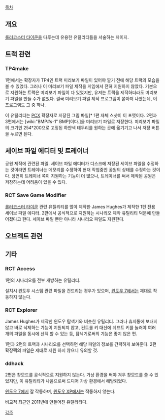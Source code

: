 [[목차]]

== 개요 ==
[[롤러코스터 타이쿤]]을 다루는데 유용한 유틸리티들을 서술하는 페이지.

== 트랙 관련 ==

=== TP4make ===
1편에서는 확장자가 TP4인 트랙 미리보기 파일이 있어야 깔기 전에 해당 트랙의 모습을 볼 수 있었다. 그러나 이 미리보기 파일 제작을 게임에서 전혀 지원하지 않았다. 기본으로 지원하는 트랙은 미리보기 파일이 다 있었지만, 유져는 트랙을 제작하더라도 미리보기 파일을 만들 수가 없었다. 결국 미리보기 파일 제작 프로그램이 쏟아져 나왔는데, 이 프로그램도 그 중 하나. 
 
이 유틸리티는 [[PCX]] 확장자로 저장된 그림 파일[* 1편 자체 스샷이 이 포맷이다. 2편과 3편에서는 [wiki:"BMP#s-1" BMP]이다.]을 미리보기 파일로 저장한다. 미리보기 파일의 크기인 254*200으로 고정된 하얀색 테두리를 원하는 곳에 옮기기고 나서 저장 버튼을 누르면 된다.

== 세이브 파일 에디터 및 트레이너 ==
공원 제작에 관련된 파일. 세이브 파일 에디터가 디스크에 저장된 세이브 파일을 수정하는 것이라면 트레이너는 메모리를 수정하여 현재 작업중인 공원의 상태를 수정하는 것이다. 당연히 트레이너 쪽이 지원하는 기능이 더 많으나, 트레이너를 써서 제작된 공원은 저장하는데 어려움이 있을 수 있다.

=== RCT Save Game Modifier ===
[[롤러코스터 타이쿤]] 관련 유틸리티를 많이 제작한 James Hughes가 제작한 1편 전용 세이브 파일 에디터. 2편에서 공식적으로 지원하는 시나리오 제작 유틸리티 덕분에 만들어졌다고 한다. 세이브 파일 뿐만 아니라 시나리오 파일도 지원한다.

== 오브젝트 관련 ==

== 기타 ==

=== RCT Access ===
1편의 시나리오를 전부 개방하는 유틸리티. 

설치시 윈도우 시스템 관련 파일을 건드리는 경우가 있으며, [[윈도우 7]]에서는 제대로 작동하지 않는다.

=== RCT Explorer ===
James Hughes가 제작한 윈도우 탐색기와 비슷한 유틸리티. 그러나 휴지통에 보내지 않고 바로 삭제하는 기능이 지원되지 않고, 컨트롤 키 대신에 쉬프트 키를 눌러야 여러 개의 파일을 동시에 선택 할 수 있는 등, 탐색기로써의 기능은 좋지 않은 편.

1편과 2편의 트랙과 시나리오를 선택하면 해당 파일의 정보를 간략하게 보여준다. 2편 확장팩의 파일은 제대로 지원 하지 않으니 유의할 것.

=== ddhack ===
2편은 창모드를 공식적으로 지원하지 않는다. 가상 환경을 써야 겨우 창모드를 쓸 수 있었지만, 이 유틸리티가 나옴으로써 드디어 가상 환경에서 해방되었다. 

[[윈도우 7]]에서 잘 작동하며, [[윈도우 XP]]에서는 작동하지 않는다.

비교적 최근인 2011년에 만들어진 유틸리티다.

[[각주]]
